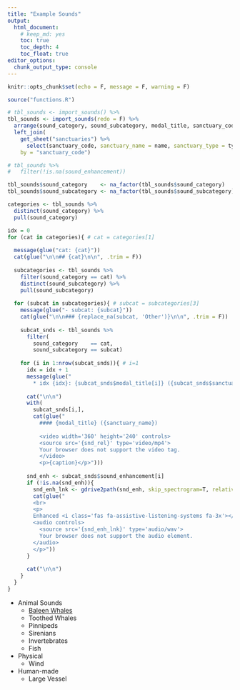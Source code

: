 ```yaml
---
title: "Example Sounds"
output:
  html_document:
    # keep_md: yes
    toc: true
    toc_depth: 4
    toc_float: true
editor_options: 
  chunk_output_type: console
---
```


```r
knitr::opts_chunk$set(echo = F, message = F, warning = F)
```


```r
source("functions.R")

# tbl_sounds <- import_sounds() %>% 
tbl_sounds <- import_sounds(redo = F) %>% 
  arrange(sound_category, sound_subcategory, modal_title, sanctuary_code) %>% 
  left_join(
    get_sheet("sanctuaries") %>% 
      select(sanctuary_code, sanctuary_name = name, sanctuary_type = type),
    by = "sanctuary_code")

# tbl_sounds %>% 
#   filter(!is.na(sound_enhancement))

tbl_sounds$sound_category    <- na_factor(tbl_sounds$sound_category)
tbl_sounds$sound_subcategory <- na_factor(tbl_sounds$sound_subcategory)

categories <- tbl_sounds %>% 
  distinct(sound_category) %>% 
  pull(sound_category)

idx = 0
for (cat in categories){ # cat = categories[1]
  
  message(glue("cat: {cat}"))
  cat(glue("\n\n## {cat}\n\n", .trim = F))
  
  subcategories <- tbl_sounds %>% 
    filter(sound_category == cat) %>% 
    distinct(sound_subcategory) %>% 
    pull(sound_subcategory)
    
  for (subcat in subcategories){ # subcat = subcategories[3]
    message(glue("- subcat: {subcat}"))
    cat(glue("\n\n### {replace_na(subcat, 'Other')}\n\n", .trim = F))
    
    subcat_snds <- tbl_sounds %>% 
      filter(
        sound_category    == cat,
        sound_subcategory == subcat)
    
    for (i in 1:nrow(subcat_snds)){ # i=1
      idx = idx + 1
      message(glue("
        * idx {idx}: {subcat_snds$modal_title[i]} ({subcat_snds$sanctuary_code[i]})"))
      
      cat("\n\n")
      with(
        subcat_snds[i,],
        cat(glue("
          #### {modal_title} ({sanctuary_name})
                    
          <video width='360' height='240' controls>
          <source src='{snd_rel}' type='video/mp4'>
          Your browser does not support the video tag.
          </video>
          <p>{caption}</p>")))
      
      snd_enh <- subcat_snds$sound_enhancement[i]
      if (!is.na(snd_enh)){
        snd_enh_lnk <- gdrive2path(snd_enh, skip_spectrogram=T, relative_pfx = "./")
        cat(glue("
        <br>
        <p>
        Enhanced <i class='fas fa-assistive-listening-systems fa-3x'></i> 
        <audio controls>
          <source src='{snd_enh_lnk}' type='audio/wav'>
          Your browser does not support the audio element.
        </audio>
        </p>"))
      }
      
      cat("\n\n")
    }
  }
}
```

- Animal Sounds
  - [Baleen Whales](./o_baleen.html)
  - Toothed Whales
  - Pinnipeds
  - Sirenians
  - Invertebrates
  - Fish
- Physical
  - Wind
- Human-made
  - Large Vessel